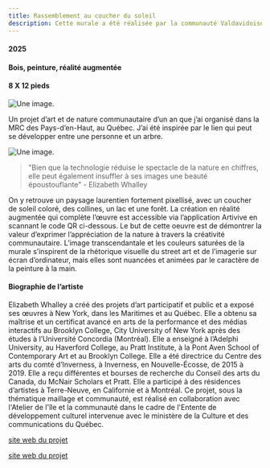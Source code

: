 ```yaml
---
title: Rassemblement au coucher du soleil
description: Cette murale a été réalisée par la communauté Valdavidoise sous la direction artistique d'Elizabeth Whalley, artiste canadienne laurentienne. Cette oeuvre est inspirée par la beauté naturelle de Val-David et se situe à l’intersection des arts traditionnels et des médias expérimentaux.
---
```


#### 2025

#### Bois, peinture, réalité augmentée

#### 8 X 12 pieds

![Une image.](@assets/rassemblement-au-coucher-du-soleil/ar-landscape-expanded-640px.png)

Un projet d’art et de nature communautaire d’un an que j’ai organisé dans la MRC des Pays-d’en-Haut, au Québec. J’ai été inspirée par le lien qui peut se développer entre une personne et un arbre.

![Une image.](@assets/rassemblement-au-coucher-du-soleil/rassemblement-au-coucher-du-soleil-artist.png)

> "Bien que la technologie réduise le spectacle de la nature en chiffres, elle peut également insuffler à ses images une beauté époustouflante" - Elizabeth Whalley

On y retrouve un paysage laurentien fortement pixellisé, avec un coucher de soleil coloré, des collines, un lac et une forêt. La création en réalité augmentée qui complète l’œuvre est accessible via l’application Artivive en
scannant le code QR ci-dessous. Le but de cette oeuvre est de démontrer la valeur d’exprimer l’appréciation de la nature à travers la créativité communautaire.
L’image transcendantale et les couleurs saturées de la murale s’inspirent de la rhétorique visuelle du street art et de l’imagerie sur écran d’ordinateur, mais elles sont nuancées et animées par le caractère de la peinture à la main.

#### Biographie de l’artiste

Elizabeth Whalley a créé des projets d’art participatif et public et a exposé ses œuvres à New York, dans les Maritimes et au Québec. Elle a obtenu sa maîtrise et un certificat avancé en arts de la performance et des médias interactifs au Brooklyn College, City University of New York après des études à l’Université Concordia (Montréal).
Elle a enseigné à l’Adelphi University, au Haverford College, au Pratt Institute, à la Pont Aven School of Contemporary Art et au Brooklyn College. Elle a été directrice du Centre des arts du comté d’Inverness, à Inverness, en Nouvelle-Écosse, de 2015 à 2019. Elle a reçu différentes et bourses de recherche du Conseil des arts du Canada, du McNair Scholars et Pratt. Elle a participé à des résidences d’artistes à Terre-Neuve, en Californie et à Montréal.
Ce projet, sous la thématique maillage et communauté, est réalisé en collaboration avec l'Atelier de l'île et la communauté dans le cadre de l'Entente de développement culturel intervenue avec le ministère de la Culture et des communications du Québec.

[site web du projet](https://www.youtube.com/watch?v=clBuyK7lL4g)

[site web du projet](https://www.valdavid.com/culture/)
